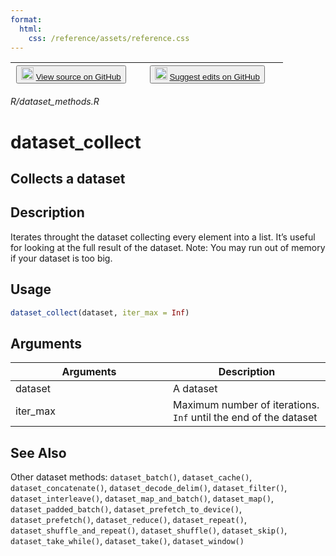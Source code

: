 ```yaml
---
format:
  html:
    css: /reference/assets/reference.css
---
```


| <button class="button"> ![](/reference/assets/GitHub-Mark-32px.png){width="20"} [View source on GitHub](https://github.com/rstudio/tfdatasets//blob/main/R/dataset_methods.R) </button> | <button class="button"> ![](/reference/assets/GitHub-Mark-32px.png){width="20"} [Suggest edits on GitHub](https://github.com/rstudio/tfdatasets//edit/main/R/dataset_methods.R) </button> |
|:------------------------------:|:--------------------------------------:|

*R/dataset_methods.R*

# dataset_collect

## Collects a dataset

## Description
Iterates throught the dataset collecting every element into a list. It's useful for looking at the full result of the dataset. Note: You may run out of memory if your dataset is too big. 


## Usage
```r
dataset_collect(dataset, iter_max = Inf) 
```

## Arguments
|Arguments|Description|
|---|---|
| dataset | A dataset |
| iter_max | Maximum number of iterations. `Inf` until the end of the dataset |






## See Also
Other dataset methods:  `dataset_batch()`, `dataset_cache()`, `dataset_concatenate()`, `dataset_decode_delim()`, `dataset_filter()`, `dataset_interleave()`, `dataset_map_and_batch()`, `dataset_map()`, `dataset_padded_batch()`, `dataset_prefetch_to_device()`, `dataset_prefetch()`, `dataset_reduce()`, `dataset_repeat()`, `dataset_shuffle_and_repeat()`, `dataset_shuffle()`, `dataset_skip()`, `dataset_take_while()`, `dataset_take()`, `dataset_window()`

